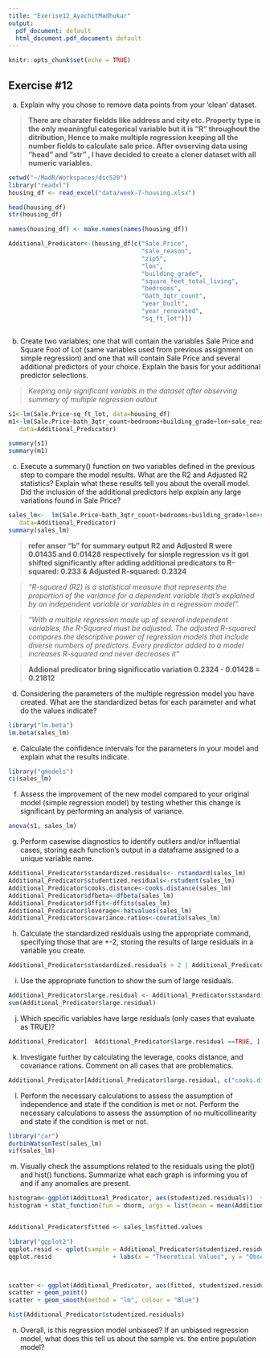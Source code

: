 ```yaml
---
title: "Exerise12_AyachitMadhukar"
output:
  pdf_document: default
  html_document.pdf_document: default
---
```


```r
knitr::opts_chunk$set(echo = TRUE)
```

## Exercise #12

a. Explain why you chose to remove data points from your ‘clean’ dataset.

> **There are charater fieldds like address and city etc. Property type is the only meaningful categorical variable  but it is "R" throughout the ditribution, Hence to make multiple regression keeping all the number fields to calculate sale price. After ovserving data using "head" and "str" , I have decided to create a clener dataset with all numeric variables. ** 

```r

setwd("~/MadR/Workspaces/dsc520")
library("readxl")
housing_df <- read_excel("data/week-7-housing.xlsx")

head(housing_df)
str(housing_df)

names(housing_df) <- make.names(names(housing_df))

Additional_Predicator<-(housing_df[c("Sale.Price",
                                     "sale_reason",
                                     "zip5",
                                     "lon",
                                     "building_grade",
                                     "square_feet_total_living",
                                     "bedrooms",
                                     "bath_3qtr_count",
                                     "year_built",
                                     "year_renovated",
                                     "sq_ft_lot")])



```

b. Create two variables; one that will contain the variables Sale Price and Square Foot of Lot (same variables used from previous assignment on simple regression) and one that will contain Sale Price and several additional predictors of your choice. Explain the basis for your additional predictor selections. 

> *Keeping only significant variabls in the dataset after observing summary of multiple regression outout* 

```r


s1<-lm(Sale.Price~sq_ft_lot, data=housing_df)
m1<-lm(Sale.Price~bath_3qtr_count+bedrooms+building_grade+lon+sale_reason+sq_ft_lot+square_feet_total_living+year_built+year_renovated+zip5,
   data=Additional_Predicator)

summary(s1)
summary(m1)

```

c. Execute a summary() function on two variables defined in the previous step to compare the model results. What are the R2 and Adjusted R2 statistics? Explain what these results tell you about the overall model. Did the inclusion of the additional predictors help explain any large variations found in Sale Price?  

```r

sales_lm<-  lm(Sale.Price~bath_3qtr_count+bedrooms+building_grade+lon+sale_reason+sq_ft_lot+square_feet_total_living+year_built+year_renovated+zip5,
   data=Additional_Predicator)
summary(sales_lm)

```


>**refer  anser "b" for summary output  R2 and Adjusted R were 0.01435 and 0.01428 respectively**
>**for simple regression vs it got shifted significantly after adding additional predicators  to R-squared:  0.233 & Adjusted R-squared:  0.2324 ** 
  
>*"R-squared (R2) is a statistical measure that represents the proportion of the variance for a dependent variable that's explained by an independent variable or variables in a regression model".*  

>*"With a multiple regression made up of several independent variables, the R-Squared must be adjusted. The adjusted R-squared compares the descriptive power of regression models that include diverse numbers of predictors. Every predictor added to a model increases R-squared and never decreases it"*  

>**Addional predicator bring significcatio variation 0.2324 - 0.01428 = 0.21812**  

d. Considering the parameters of the multiple regression model you have created. What are the standardized betas for each parameter and what do the values indicate? 

```r
library("lm.beta")
lm.beta(sales_lm)
```

e. Calculate the confidence intervals for the parameters in your model and explain what the results indicate. 
```r
library("gmodels")
ci(sales_lm)

```

f. Assess the improvement of the new model compared to your original model (simple regression model) by testing whether this change is significant by performing an analysis of variance.

```r
anova(s1, sales_lm)

```

g. Perform casewise diagnostics to identify outliers and/or influential cases, storing each function's output in a dataframe assigned to a unique variable name. 

```r
Additional_Predicator$standardized.residuals<- rstandard(sales_lm) 
Additional_Predicator$studentized.residuals<-rstudent(sales_lm) 
Additional_Predicator$cooks.distance<-cooks.distance(sales_lm) 
Additional_Predicator$dfbeta<-dfbeta(sales_lm) 
Additional_Predicator$dffit<-dffits(sales_lm) 
Additional_Predicator$leverage<-hatvalues(sales_lm) 
Additional_Predicator$covariance.ratios<-covratio(sales_lm)

```

h. Calculate the standardized residuals using the appropriate command, specifying those that are +-2, storing the results of large residuals in a variable you create. 

```r

Additional_Predicator$standardized.residuals > 2 | Additional_Predicator$standardized.residuals < -2

```

i. Use the appropriate function to show the sum of large residuals. 

```r
Additional_Predicator$large.residual <- Additional_Predicator$standardized.residuals > 2 | Additional_Predicator$standardized.residuals < -2
sum(Additional_Predicator$large.residual)

```

j. Which specific variables have large residuals (only cases that evaluate as TRUE)? 

```r

Additional_Predicator[  Additional_Predicator$large.residual ==TRUE, ]
```

k. Investigate further by calculating the leverage, cooks distance, and covariance rations. Comment on all cases that are problematics. 

```r

Additional_Predicator[Additional_Predicator$large.residual, c("cooks.distance", "leverage", "covariance.ratios")]

```

l. Perform the necessary calculations to assess the assumption of independence and state if the condition is met or not.
Perform the necessary calculations to assess the assumption of no multicollinearity and state if the condition is met or not. 

```r
library("car")
durbinWatsonTest(sales_lm)
vif(sales_lm)

```

m. Visually check the assumptions related to the residuals using the plot() and hist() functions. Summarize what each graph is informing you of and if any anomalies are present. 

```r


histogram<-ggplot(Additional_Predicator, aes(studentized.residuals))  + geom_histogram(aes(y = ..density..), colour = "black", fill = "white") + labs(x = "Studentized Residual", y = "Density")
histogram + stat_function(fun = dnorm, args = list(mean = mean(Additional_Predicator$studentized.residuals, na.rm = TRUE), sd = sd(Additional_Predicator$studentized.residuals, na.rm = TRUE)), colour = "red", size = 1)


Additional_Predicator$fitted <- sales_lm$fitted.values

library("ggplot2")
qqplot.resid <- qplot(sample = Additional_Predicator$studentized.residuals) 
qqplot.resid                 + labs(x = "Theoretical Values", y = "Observed Values")



scatter <- ggplot(Additional_Predicator, aes(fitted, studentized.residuals)) 
scatter + geom_point() 
scatter + geom_smooth(method = "lm", colour = "Blue")

hist(Additional_Predicator$studentized.residuals)

```

n. Overall, is this regression model unbiased? If an unbiased regression model, what does this tell us about the sample vs. the entire population model? 

```r


```

